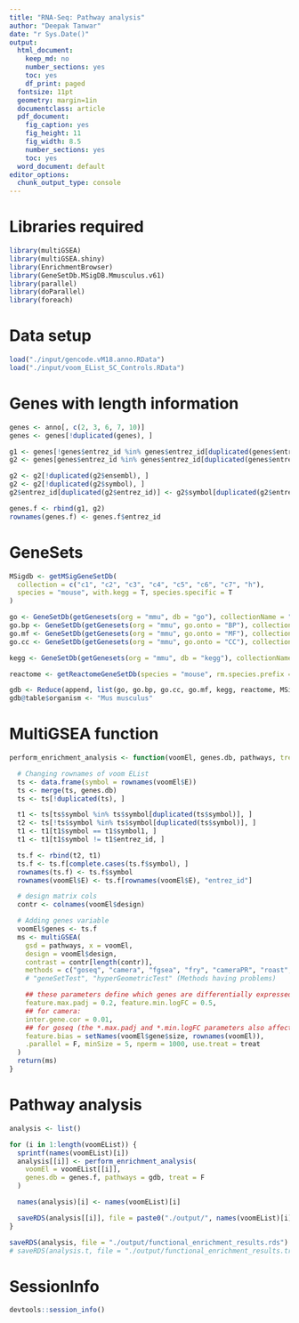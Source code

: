 ```yaml
---
title: "RNA-Seq: Pathway analysis"
author: "Deepak Tanwar"
date: "r Sys.Date()"
output:
  html_document:
    keep_md: no
    number_sections: yes
    toc: yes
    df_print: paged
  fontsize: 11pt
  geometry: margin=1in
  documentclass: article
  pdf_document:
    fig_caption: yes
    fig_height: 11
    fig_width: 8.5
    number_sections: yes
    toc: yes
  word_document: default
editor_options: 
  chunk_output_type: console
---
```


# Libraries required

```r
library(multiGSEA)
library(multiGSEA.shiny)
library(EnrichmentBrowser)
library(GeneSetDb.MSigDB.Mmusculus.v61)
library(parallel)
library(doParallel)
library(foreach)
```

# Data setup
```r
load("./input/gencode.vM18.anno.RData")
load("./input/voom_EList_SC_Controls.RData")
```


# Genes with length information
```r
genes <- anno[, c(2, 3, 6, 7, 10)]
genes <- genes[!duplicated(genes), ]

g1 <- genes[!genes$entrez_id %in% genes$entrez_id[duplicated(genes$entrez_id)], ]
g2 <- genes[genes$entrez_id %in% genes$entrez_id[duplicated(genes$entrez_id)], ]

g2 <- g2[!duplicated(g2$ensembl), ]
g2 <- g2[!duplicated(g2$symbol), ]
g2$entrez_id[duplicated(g2$entrez_id)] <- g2$symbol[duplicated(g2$entrez_id)]

genes.f <- rbind(g1, g2)
rownames(genes.f) <- genes.f$entrez_id
```


# GeneSets
```r
MSigdb <- getMSigGeneSetDb(
  collection = c("c1", "c2", "c3", "c4", "c5", "c6", "c7", "h"),
  species = "mouse", with.kegg = T, species.specific = T
)

go <- GeneSetDb(getGenesets(org = "mmu", db = "go"), collectionName = "Gene Ontology")
go.bp <- GeneSetDb(getGenesets(org = "mmu", go.onto = "BP"), collectionName = "GO_BP")
go.mf <- GeneSetDb(getGenesets(org = "mmu", go.onto = "MF"), collectionName = "GO_MF")
go.cc <- GeneSetDb(getGenesets(org = "mmu", go.onto = "CC"), collectionName = "GO_CC")

kegg <- GeneSetDb(getGenesets(org = "mmu", db = "kegg"), collectionName = "KEGG")

reactome <- getReactomeGeneSetDb(species = "mouse", rm.species.prefix = T)

gdb <- Reduce(append, list(go, go.bp, go.cc, go.mf, kegg, reactome, MSigdb))
gdb@table$organism <- "Mus musculus"
```


# MultiGSEA function
```r
perform_enrichment_analysis <- function(voomEl, genes.db, pathways, treat = F) {

  # Changing rownames of voom EList
  ts <- data.frame(symbol = rownames(voomEl$E))
  ts <- merge(ts, genes.db)
  ts <- ts[!duplicated(ts), ]

  t1 <- ts[ts$symbol %in% ts$symbol[duplicated(ts$symbol)], ]
  t2 <- ts[!ts$symbol %in% ts$symbol[duplicated(ts$symbol)], ]
  t1 <- t1[t1$symbol == t1$symbol1, ]
  t1 <- t1[t1$symbol != t1$entrez_id, ]

  ts.f <- rbind(t2, t1)
  ts.f <- ts.f[complete.cases(ts.f$symbol), ]
  rownames(ts.f) <- ts.f$symbol
  rownames(voomEl$E) <- ts.f[rownames(voomEl$E), "entrez_id"]

  # design matrix cols
  contr <- colnames(voomEl$design)

  # Adding genes variable
  voomEl$genes <- ts.f
  ms <- multiGSEA(
    gsd = pathways, x = voomEl,
    design = voomEl$design,
    contrast = contr[length(contr)],
    methods = c("goseq", "camera", "fgsea", "fry", "cameraPR", "roast", "romer"),
    # "geneSetTest", "hyperGeometricTest" (Methods having problems)

    ## these parameters define which genes are differentially expressed
    feature.max.padj = 0.2, feature.min.logFC = 0.5,
    ## for camera:
    inter.gene.cor = 0.01,
    ## for goseq (the *.max.padj and *.min.logFC parameters also affect goseq)
    feature.bias = setNames(voomEl$gene$size, rownames(voomEl)),
    .parallel = F, minSize = 5, nperm = 1000, use.treat = treat
  )
  return(ms)
}
```


# Pathway analysis
```r
analysis <- list()

for (i in 1:length(voomEList)) {
  sprintf(names(voomEList)[i])
  analysis[[i]] <- perform_enrichment_analysis(
    voomEl = voomEList[[i]],
    genes.db = genes.f, pathways = gdb, treat = F
  )

  names(analysis)[i] <- names(voomEList)[i]

  saveRDS(analysis[[i]], file = paste0("./output/", names(voomEList)[i], ".rds"))
}

saveRDS(analysis, file = "./output/functional_enrichment_results.rds")
# saveRDS(analysis.t, file = "./output/functional_enrichment_results.treat.rds")
```


# SessionInfo
```r
devtools::session_info()
```